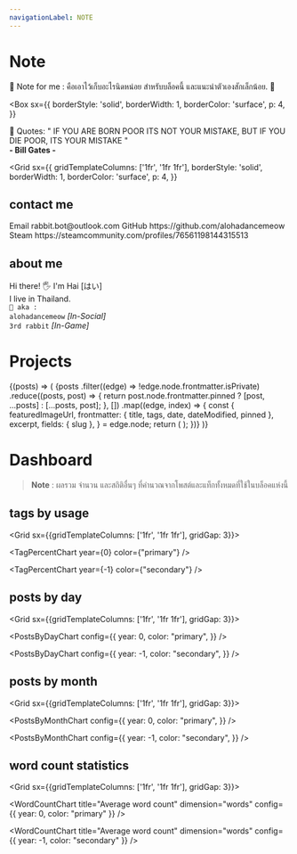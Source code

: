```yaml
---
navigationLabel: NOTE
---
```


<!-- For projects -->


<!-- For dashboard -->


# Note

<!-- Alert message -->

<Alert variant="secondary">
  📝 Note for me : คือเอาไว้เก็บอะไรนิดหน่อย สำหรับบล็อคนี้
  และแนะนำตัวเองสักเล็กน้อย. 👋
</Alert>

<Divider />
<Divider />

<Box
sx={{
    borderStyle: 'solid',
    borderWidth: 1,
    borderColor: 'surface',
    p: 4,
    }}
>

<Heading as="h3" variant="styles.h3">
  💬 Quotes:
</Heading>
" IF YOU ARE BORN POOR ITS NOT YOUR MISTAKE, BUT IF YOU DIE POOR, ITS YOUR
MISTAKE " <br />
<span style={{ opacity: "0.7" }}>
  <strong>- Bill Gates -</strong>
</span>

</Box>

<Divider />

<Divider />
<Divider />

<!-- About -->

<Grid
  sx={{ 
    gridTemplateColumns: ['1fr', '1fr 1fr'],
    borderStyle: 'solid',
    borderWidth: 1,
    borderColor: 'surface',
    p: 4,
    }}
>

<Box>

## contact me

<Heading as="h3" variant="styles.h3" marginBottom={1}>
  Email
</Heading>
<Link
  href="mailto:rabbit.bot@outlook.com"
  target="_blank"
  variant="styles.a"
  rel="noopener"
>
  rabbit.bot@outlook.com
</Link>
<Divider />

<Heading as="h3" variant="styles.h3" marginBottom={1}>
  GitHub
</Heading>
<Link
  href="https://github.com/alohadancemeow"
  target="_blank"
  variant="styles.a"
  rel="noopener"
>
  https://github.com/alohadancemeow
</Link>
<Divider />

<Heading as="h3" variant="styles.h3" marginBottom={1}>
  Steam
</Heading>
<Link
  href="https://steamcommunity.com/profiles/76561198144315513/"
  target="_blank"
  variant="styles.a"
  rel="noopener"
>
  https://steamcommunity.com/profiles/76561198144315513
</Link>
<Divider />

</Box>

<Box>

## about me

Hi there! 🖐️ I'm Hai [はい] <br />
I live in Thailand. <br />
`🍉 aka :` <br />
`alohadancemeow` _[In-Social]_ <br />
`3rd rabbit` _[In-Game]_ <br />

</Box>

</Grid>

<Divider />
<Divider />

<!-- Projects section -->

# Projects

<Divider />

<SourceList filter="projects">
  {(posts) => (
    <Grid
      sx={{
        gridTemplateColumns: ["1fr", "1fr", "1fr 1fr 1fr"],
      }}
    >
      {posts
        .filter((edge) => !edge.node.frontmatter.isPrivate)
        .reduce((posts, post) => {
          return post.node.frontmatter.pinned
            ? [post, ...posts]
            : [...posts, post];
        }, [])
        .map((edge, index) => {
          const {
            featuredImageUrl,
            frontmatter: { title, tags, date, dateModified, pinned },
            excerpt,
            fields: { slug },
          } = edge.node;
          return (
            <ProjectCard
              key={index}
              title={title}
              featuredImageUrl={featuredImageUrl}
              tags={tags}
              date={date}
              dateModified={dateModified}
              excerpt={excerpt}
              slug={slug}
              pinned={pinned}
            />
          );
        })}
    </Grid>
  )}
</SourceList>

<Divider />
<Divider />
<Divider />

<!-- Dashboard section -->

# Dashboard

> **Note** : ผลรวม จำนวน และสถิติอื่นๆ ที่คำนวณจากโพสต์และแท็กทั้งหมดที่ใช้ในบล็อคแห่งนี้

<Divider />
<Divider />

## tags by usage

<Grid sx={{gridTemplateColumns: ['1fr', '1fr 1fr'], gridGap: 3}}>

<TagPercentChart year={0} color={"primary"} />

<TagPercentChart year={-1} color={"secondary"} />

</Grid>

<Divider />
<Divider />

## posts by day

<Grid sx={{gridTemplateColumns: ['1fr', '1fr 1fr'], gridGap: 3}}>

<PostsByDayChart
  config={{
    year: 0,
    color: "primary",
  }}
/>

<PostsByDayChart
  config={{
    year: -1,
    color: "secondary",
  }}
/>

</Grid>

<Divider />
<Divider />

## posts by month

<Grid sx={{gridTemplateColumns: ['1fr', '1fr 1fr'], gridGap: 3}}>

<PostsByMonthChart
  config={{
    year: 0,
    color: "primary",
  }}
/>

<PostsByMonthChart
  config={{
    year: -1,
    color: "secondary",
  }}
/>

</Grid>

<Divider />
<Divider />

## word count statistics

<Grid sx={{gridTemplateColumns: ['1fr', '1fr 1fr'], gridGap: 3}}>

<WordCountChart
  title="Average word count"
  dimension="words"
  config={{ year: 0, color: "primary" }}
/>

<WordCountChart
  title="Average word count"
  dimension="words"
  config={{ year: -1, color: "secondary" }}
/>

</Grid>
